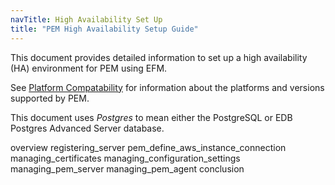 ```yaml
---
navTitle: High Availability Set Up
title: "PEM High Availability Setup Guide"
---
```


This document provides detailed information to set up a high availability (HA) environment for PEM using EFM.

See [Platform Compatability](https://www.enterprisedb.com/services-support/edb-supported-products-and-platforms#pem) for information about the platforms and versions supported by PEM.

This document uses *Postgres* to mean either the PostgreSQL or EDB Postgres Advanced Server database.

<div class="toctree" maxdepth="3">

overview registering_server pem_define_aws_instance_connection managing_certificates managing_configuration_settings managing_pem_server managing_pem_agent conclusion

</div>
